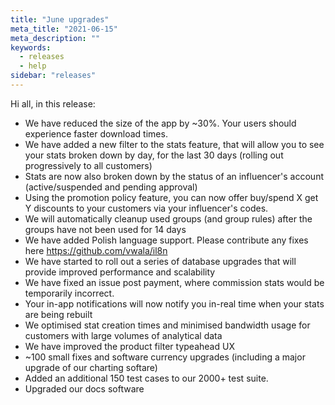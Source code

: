 ```yaml
---
title: "June upgrades"
meta_title: "2021-06-15"
meta_description: ""
keywords:
  - releases
  - help
sidebar: "releases"
---
```

 
Hi all, in this release:

- We have reduced the size of the app by ~30%. Your users should experience faster download times.
- We have added a new filter to the stats feature, that will allow you to see your stats broken down by day, for the last 30 days (rolling out progressively to all customers)
- Stats are now also broken down by the status of an influencer's account (active/suspended and pending approval)
- Using the promotion policy feature, you can now offer buy/spend X get Y discounts to your customers via your influencer's codes.
- We will automatically cleanup used groups (and group rules) after the groups have not been used for 14 days
- We have added Polish language support. Please contribute any fixes here https://github.com/vwala/il8n
- We have started to roll out a series of database upgrades that will provide improved performance and scalability
- We have fixed an issue post payment, where commission stats would be temporarily incorrect. 
- Your in-app notifications will now notify you in-real time when your stats are being rebuilt
- We optimised stat creation times and minimised bandwidth usage for customers with large volumes of analytical data
- We have improved the product filter typeahead UX
- ~100 small fixes and software currency upgrades (including a major upgrade of our charting softare)
- Added an additional 150 test cases to our 2000+ test suite.
- Upgraded our docs software 